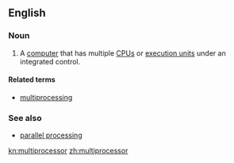 ==English==

===Noun===
{{en-noun}}

#{{computer hardware}} A [[computer]] that has multiple [[CPU]]s or [[execution unit]]s under an integrated control.

====Related terms====
*[[multiprocessing]]

===See also===
*[[parallel processing]]

[[kn:multiprocessor]]
[[zh:multiprocessor]]